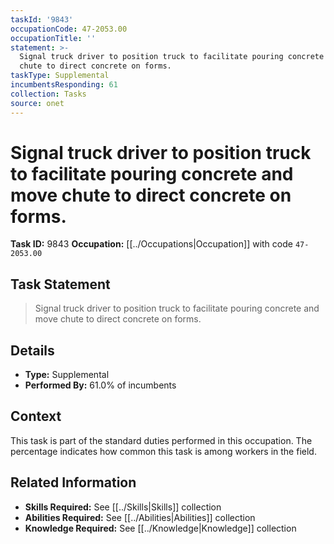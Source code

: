 ```yaml
---
taskId: '9843'
occupationCode: 47-2053.00
occupationTitle: ''
statement: >-
  Signal truck driver to position truck to facilitate pouring concrete and move
  chute to direct concrete on forms.
taskType: Supplemental
incumbentsResponding: 61
collection: Tasks
source: onet
---
```

# Signal truck driver to position truck to facilitate pouring concrete and move chute to direct concrete on forms.

**Task ID:** 9843
**Occupation:** [[../Occupations|Occupation]] with code `47-2053.00`

## Task Statement

> Signal truck driver to position truck to facilitate pouring concrete and move chute to direct concrete on forms.

## Details

- **Type:** Supplemental
- **Performed By:** 61.0% of incumbents

## Context

This task is part of the standard duties performed in this occupation. The percentage indicates how common this task is among workers in the field.

## Related Information

- **Skills Required:** See [[../Skills|Skills]] collection
- **Abilities Required:** See [[../Abilities|Abilities]] collection
- **Knowledge Required:** See [[../Knowledge|Knowledge]] collection

